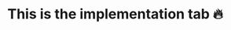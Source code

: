 
<Meta
  id="simple-button-implementation"
  title="hidden/SimpleButtonImplementation"
  component={TestComponent}
/>

# This is the implementation tab 🔥

<Story name="with text" />
